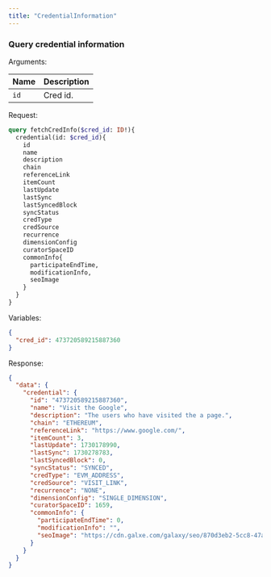 ```yaml
---
title: "CredentialInformation"
---
```


### Query credential information

Arguments:

| Name     | Description       |
|----------|-------------------|
| `id`     | Cred id.          |

Request:

```graphql
query fetchCredInfo($cred_id: ID!){
  credential(id: $cred_id){
    id
    name
    description
    chain
    referenceLink
    itemCount
    lastUpdate
    lastSync
    lastSyncedBlock
    syncStatus
    credType
    credSource
    recurrence
    dimensionConfig
    curatorSpaceID
    commonInfo{
      participateEndTime,
      modificationInfo,
      seoImage
    }
  }
}
```

Variables:

```json
{
  "cred_id": 473720589215887360
}
```

Response:
```json
{
  "data": {
    "credential": {
      "id": "473720589215887360",
      "name": "Visit the Google",
      "description": "The users who have visited the a page.",
      "chain": "ETHEREUM",
      "referenceLink": "https://www.google.com/",
      "itemCount": 3,
      "lastUpdate": 1730178990,
      "lastSync": 1730278783,
      "lastSyncedBlock": 0,
      "syncStatus": "SYNCED",
      "credType": "EVM_ADDRESS",
      "credSource": "VISIT_LINK",
      "recurrence": "NONE",
      "dimensionConfig": "SINGLE_DIMENSION",
      "curatorSpaceID": 1659,
      "commonInfo": {
        "participateEndTime": 0,
        "modificationInfo": "",
        "seoImage": "https://cdn.galxe.com/galaxy/seo/870d3eb2-5cc8-47a4-965c-1a947c08e4f4.png"
      }
    }
  }
}
```